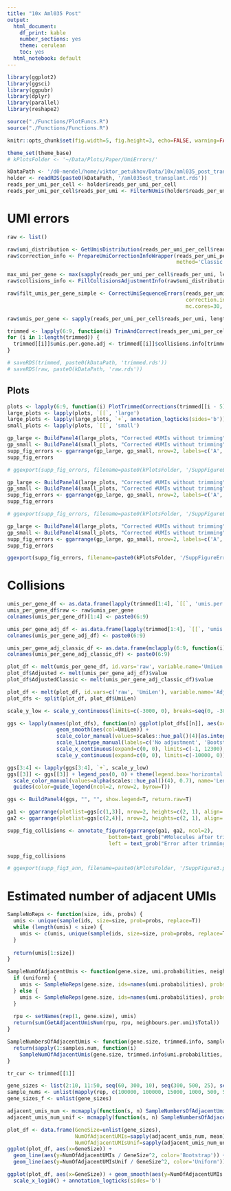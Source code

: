 ```yaml
---
title: "10x Aml035 Post"
output:
  html_document:
    df_print: kable
    number_sections: yes
    theme: cerulean
    toc: yes
  html_notebook: default
---
```


```r
library(ggplot2)
library(ggsci)
library(ggpubr)
library(dplyr)
library(parallel)
library(reshape2)

source("./Functions/PlotFuncs.R")
source("./Functions/Functions.R")

knitr::opts_chunk$set(fig.width=5, fig.height=3, echo=FALSE, warning=FALSE, message=FALSE)

theme_set(theme_base)
# kPlotsFolder <- '~/Data/Plots/Paper/UmiErrors/'
```

```r
kDataPath <- '/d0-mendel/home/viktor_petukhov/Data/10x/aml035_post_transplant/est_10_20_umi_quality/'
holder <- readRDS(paste0(kDataPath, '/aml035ost_transplant.rds'))
reads_per_umi_per_cell <- holder$reads_per_umi_per_cell
reads_per_umi_per_cell$reads_per_umi <- FilterNUmis(holder$reads_per_umi_per_cell$reads_per_umi)
```

# UMI errors
```r
raw <- list()

raw$umi_distribution <- GetUmisDistribution(reads_per_umi_per_cell$reads_per_umi, smooth = 10)
raw$correction_info <- PrepareUmiCorrectionInfoWrapper(reads_per_umi_per_cell$reads_per_umi, umi.probabilities=raw$umi_distribution / sum(raw$umi_distribution),
                                                       method='Classic', verbosity.level=2, max.umi.per.gene=NULL, probability.quants.num=NULL)

max_umi_per_gene <- max(sapply(reads_per_umi_per_cell$reads_per_umi, length))
raw$collisions_info <- FillCollisionsAdjustmentInfo(raw$umi_distribution / sum(raw$umi_distribution), max_umi_per_gene)

raw$filt_umis_per_gene_simple <- CorrectUmiSequenceErrors(reads_per_umi_per_cell, raw$umi_distribution, method='Classic',
                                                          correction.info=raw$correction_info, collisions.info=raw$collisions_info,
                                                          mc.cores=30, verbosity.level=2, return='umis')

raw$umis_per_gene <- sapply(reads_per_umi_per_cell$reads_per_umi, length)

trimmed <- lapply(6:9, function(i) TrimAndCorrect(reads_per_umi_per_cell, umi.trim.length=i, mc.cores.large=30, mc.cores.small=15, verbosity.level=1))
for (i in 1:length(trimmed)) {
  trimmed[[i]]$umis.per.gene.adj <- trimmed[[i]]$collisions.info[trimmed[[i]]$umis.per.gene]
}

# saveRDS(trimmed, paste0(kDataPath, 'trimmed.rds'))
# saveRDS(raw, paste0(kDataPath, 'raw.rds'))
```

## Plots
```r
plots <- lapply(6:9, function(i) PlotTrimmedCorrections(trimmed[[i - 5]], raw, i, log=T))
large_plots <- lapply(plots, `[[`, 'large')
large_plots <- lapply(large_plots, `+`, annotation_logticks(sides='b'))
small_plots <- lapply(plots, `[[`, 'small')
```

```r
gp_large <- BuildPanel4(large_plots, "Corrected #UMIs without trimming", "Error on trimmed data, %", show.legend=T)
gp_small <- BuildPanel4(small_plots, "Corrected #UMIs without trimming", "Error on trimmed data, %", show.legend=F)
supp_fig_errors <- ggarrange(gp_large, gp_small, nrow=2, labels=c('A', 'B'))
supp_fig_errors

# ggexport(supp_fig_errors, filename=paste0(kPlotsFolder, '/SuppFigureErrors.pdf'), pdf.height=10, pdf.width=8.3)
```

```r
gp_large <- BuildPanel4(large_plots, "Corrected #UMIs without trimming", "Error on trimmed data, %", show.legend=T)
gp_small <- BuildPanel4(small_plots, "Corrected #UMIs without trimming", "Error on trimmed data, %", show.legend=F)
supp_fig_errors <- ggarrange(gp_large, gp_small, nrow=2, labels=c('A', 'B'))
supp_fig_errors

# ggexport(supp_fig_errors, filename=paste0(kPlotsFolder, '/SuppFigureErrors.pdf'), pdf.height=10, pdf.width=8.3)
```

```r
gp_large <- BuildPanel4(large_plots, "Corrected #UMIs without trimming", "Error on trimmed data, %", show.legend=T)
gp_small <- BuildPanel4(small_plots, "Corrected #UMIs without trimming", "Error on trimmed data, %", show.legend=F)
supp_fig_errors <- ggarrange(gp_large, gp_small, nrow=2, labels=c('A', 'B'))
supp_fig_errors

ggexport(supp_fig_errors, filename=paste0(kPlotsFolder, '/SuppFigureErrors.pdf'), pdf.height=10, pdf.width=8.3)
```

# Collisions
```r
umis_per_gene_df <- as.data.frame(lapply(trimmed[1:4], `[[`, 'umis.per.gene'))
umis_per_gene_df$raw <- raw$umis_per_gene
colnames(umis_per_gene_df)[1:4] <- paste0(6:9)

umis_per_gene_adj_df <- as.data.frame(lapply(trimmed[1:4], `[[`, 'umis.per.gene.adj'))
colnames(umis_per_gene_adj_df) <- paste0(6:9)

umis_per_gene_adj_classic_df <- as.data.frame(mclapply(6:9, function(i) sapply(trimmed[[i - 5]]$umis.per.gene, AdjustGeneExpressionClassic, 4^i), mc.cores=5))
colnames(umis_per_gene_adj_classic_df) <- paste0(6:9)

plot_df <- melt(umis_per_gene_df, id.vars='raw', variable.name='UmiLen', value.name='NoAdjustment')
plot_df$Adjusted <- melt(umis_per_gene_adj_df)$value
plot_df$AdjustedClassic <- melt(umis_per_gene_adj_classic_df)$value

plot_df <- melt(plot_df, id.vars=c('raw', 'UmiLen'), variable.name='Adjustment')
plot_dfs <- split(plot_df, plot_df$UmiLen)
```

```r
scale_y_low <- scale_y_continuous(limits=c(-3000, 0), breaks=seq(0, -3000, by=-1000), expand=c(0, 0))

ggs <- lapply(names(plot_dfs), function(n) ggplot(plot_dfs[[n]], aes(x=raw, y=(value - raw), linetype=Adjustment)) + 
                geom_smooth(aes(col=UmiLen)) + 
                scale_color_manual(values=scales::hue_pal()(4)[as.integer(n) - 5]) +
                scale_linetype_manual(labels=c('No adjustment', 'Bootstrap', 'Uniform'), values=c('solid', 'dashed', 'dotted')) +
                scale_x_continuous(expand=c(0, 0), limits=c(-1, 12300), breaks=seq(0, 10000, 2500)) + 
                scale_y_continuous(expand=c(0, 0), limits=c(-10000, 0)))

ggs[3:4] <- lapply(ggs[3:4], `+`, scale_y_low)
ggs[[3]] <- ggs[[3]] + legend_pos(0, 0) + theme(legend.box='horizontal') +
  scale_color_manual(values=alpha(scales::hue_pal()(4), 0.7), name='Length of\ntrimmed UMI', labels=names(plot_dfs), drop=F) +
  guides(color=guide_legend(ncol=2, nrow=2, byrow=T))

ggs <- BuildPanel4(ggs, "", "", show.legend=T, return.raw=T)

ga1 <- ggarrange(plotlist=ggs[c(1,3)], nrow=2, heights=c(2, 1), align='v')
ga2 <- ggarrange(plotlist=ggs[c(2,4)], nrow=2, heights=c(2, 1), align='v')

supp_fig_collisions <- annotate_figure(ggarrange(ga1, ga2, ncol=2), 
                                 bottom=text_grob("#Molecules after trimming", size=14), 
                                 left = text_grob("Error after trimming (#molecules)", rot=90, size=14))

supp_fig_collisions

# ggexport(supp_fig3_ann, filename=paste0(kPlotsFolder, '/SuppFigure3.pdf'), pdf.height=6, pdf.width=8.3)
```

# Estimated number of adjacent UMIs
```r
SampleNoReps <- function(size, ids, probs) {
  umis <- unique(sample(ids, size=size, prob=probs, replace=T))
  while (length(umis) < size) {
    umis <- c(umis, unique(sample(ids, size=size, prob=probs, replace=T)))
  }
  
  return(umis[1:size])
}

SampleNumOfAdjacentUmis <- function(gene.size, umi.probabilities, neighbours.per.umi, uniform=FALSE) {
  if (uniform) {
    umis <- SampleNoReps(gene.size, ids=names(umi.probabilities), probs=NULL)
  } else {
    umis <- SampleNoReps(gene.size, ids=names(umi.probabilities), probs=umi.probabilities)
  }
  
  rpu <- setNames(rep(1, gene.size), umis)
  return(sum(GetAdjacentUmisNum(rpu, rpu, neighbours.per.umi)$Total))
}

SampleNumbersOfAdjacentUmis <- function(gene.size, trimmed.info, samples.num, uniform=FALSE) {
  return(sapply(1:samples.num, function(i) 
    SampleNumOfAdjacentUmis(gene.size, trimmed.info$umi.probabilities, trimmed.info$correction.info$neighbours.per.umi, uniform=uniform)))
}

tr_cur <- trimmed[[1]]
```

```r
gene_sizes <- list(2:10, 11:50, seq(60, 300, 10), seq(300, 500, 25), seq(600, 4090, 200), c(4050, 4095))
sample_nums <- unlist(mapply(rep, c(100000, 100000, 15000, 1000, 500, 500), sapply(gene_sizes, length)))
gene_sizes_f <- unlist(gene_sizes)

adjacent_umis_num <- mcmapply(function(s, n) SampleNumbersOfAdjacentUmis(s, tr_cur, n, uniform=F), gene_sizes_f, sample_nums, mc.cores=30)
adjacent_umis_num_unif <- mcmapply(function(s, n) SampleNumbersOfAdjacentUmis(s, tr_cur, n, uniform=T), gene_sizes_f, sample_nums, mc.cores=30)
```

```r
plot_df <- data.frame(GeneSize=unlist(gene_sizes),
                      NumOfAdjacentUMIs=sapply(adjacent_umis_num, mean),
                      NumOfAdjacentUMIsUnif=sapply(adjacent_umis_num_unif, mean))
ggplot(plot_df, aes(x=GeneSize)) + 
  geom_line(aes(y=NumOfAdjacentUMIs / GeneSize^2, color='Bootstrap')) + 
  geom_line(aes(y=NumOfAdjacentUMIsUnif / GeneSize^2, color='Uniform'))
```

```r
ggplot(plot_df, aes(x=GeneSize)) + geom_smooth(aes(y=NumOfAdjacentUMIs / NumOfAdjacentUMIsUnif)) + 
  scale_x_log10() + annotation_logticks(sides='b')
```
